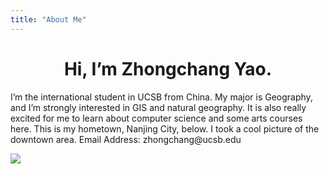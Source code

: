 ```yaml
---
title: "About Me"
---
```

  
<center>
# Hi, I'm Zhongchang Yao.
</center>
  
I'm the international student in UCSB from China. My major is Geography, and I'm strongly interested in GIS and natural geography. It is also really excited for me to learn about computer science and some arts courses here.
This is my hometown, Nanjing City, below. I took a cool picture of the downtown area.
Email Address: zhongchang@ucsb.edu

![](../ZhongchangYao/img/NJC.jpeg)